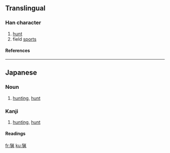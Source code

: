 {{see|獵}}

==Translingual==
===Han character===
{{Han char|rn=94|rad=犬|as=08|sn=11|four=|canj=大竹火竹弓 (KHFHN)}}
# [[hunt]]
# field [[sport]]s
====References====
{{Han ref|kx=0714.051|dkj=20512|dj=1126.050|hdz=21354.141|uh=731F|ud=29471}}

----
==Japanese==
===Noun===
{{ja-noun|k|hira=りょう|rom=ryō}}

# [[hunting]], [[hunt]]

===Kanji===
{{ja-kanji|grade=c|rs=犬08}}
# [[hunting]], [[hunt]]
====Readings====
{{ja-readings|on=[[りょう]] (ryō)|kun=[[かり]] (kari), [[かる]] (karu)}}

[[fr:猟]]
[[ku:猟]]